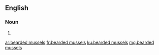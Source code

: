 ==English==

===Noun===
{{head|en|noun plural form}}

# {{plural of|bearded mussel|lang=en}}

[[ar:bearded mussels]]
[[fr:bearded mussels]]
[[ku:bearded mussels]]
[[mg:bearded mussels]]